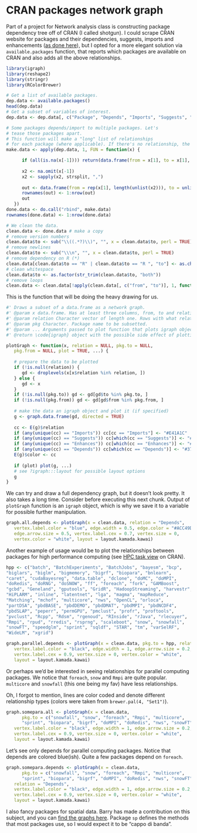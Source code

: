 CRAN packages network graph
========================================================

Part of a project for Network analysis class is constructing package dependency tree off of CRAN (I called shotgun). I could scrape CRAN website for packages and their dependencies, suggests, imports and enhancements ([as done here](http://librestats.com/2012/05/17/visualizing-the-cran-graphing-package-dependencies/)), but I opted for a more elegant solution via `available.packages` function, that reports which packages are available on CRAN and also adds all the above relationships.

```r
library(igraph)
library(reshape2)
library(stringr)
library(RColorBrewer)
```

```r
# Get a list of available packages.
dep.data <- available.packages()
head(dep.data)
# Get a subset of variables of interest.
dep.data <- dep.data[, c("Package", "Depends", "Imports", "Suggests", "Enhances")]

# Some packages depends/import to multiple packages. Let's 
# tease those packages apart.
# This function will make a "long" list of relationships
# for each package (where applicable). If there's no relationship, the output is "none".
make.data <- apply(dep.data, 1, FUN = function(x) {

      if (all(is.na(x[-1]))) return(data.frame(from = x[1], to = x[1], relation = "none"))
      
      x2 <- na.omit(x[-1])
      x2 <- sapply(x2, strsplit, ",")
      
      out <- data.frame(from = rep(x[1], length(unlist(x2))), to = unlist(x2), relation = rep(names(x2), times = sapply(x2, length)))
      rownames(out) <- 1:nrow(out)
      out
   })
done.data <- do.call("rbind", make.data)
rownames(done.data) <- 1:nrow(done.data)

# We clean the data. 
clean.data <- done.data # make a copy
# remove version numbers
clean.data$to <- sub("\\((.*?)\\)", "", x = clean.data$to, perl = TRUE)
# remove newlines
clean.data$to <- sub("\\\n", "", x = clean.data$to, perl = TRUE)
# remove dependency on R (*)
clean.data[clean.data$to == "R" | clean.data$to == "R ", "to"] <- as.character(clean.data[clean.data$to == "R" | clean.data$to == "R ", "from"])
# clean whitespace
clean.data$to <- as.factor(str_trim(clean.data$to, "both"))
# remove loops
clean.data <- clean.data[!apply(clean.data[, c("from", "to")], 1, function(x) x[1] == x[2]), ] 
```

This is the function that will be doing the heavy drawing for us.
```r
#' Draws a subset of a data.frame as a network graph.
#' @param x data.frame. Has at least three columns, from, to and relation.
#' @param relation Character vector of length one. Rows with what relation from column relation (see x) should be used?
#' @param pkg Character. Package name to be subsetted.
#' @param ... Arguments passed to plot function that plots igraph object.
#' @return \code{igraph} object with the possible side effect of plotting the object.

plotGraph <- function(x, relation = NULL, pkg.to = NULL, 
   pkg.from = NULL, plot = TRUE, ...) {
   
   # prepare the data to be plotted
   if (!is.null(relation)) {
      gd <- droplevels(x[x$relation %in% relation, ])
   } else {
      gd <- x
   }
   if (!is.null(pkg.to)) gd <- gd[gd$to %in% pkg.to, ]
   if (!is.null(pkg.from)) gd <- gd[gd$from %in% pkg.from, ]
   
   # make the data an igraph object and plot it (if specified)
   g <- graph.data.frame(gd, directed = TRUE)
   
   cc <- E(g)$relation
   if (any(unique(cc) == "Imports")) cc[cc == "Imports"] <- "#E41A1C"
   if (any(unique(cc) == "Suggests")) cc[which(cc == "Suggests")] <- "#984EA3"
   if (any(unique(cc) == "Enhances")) cc[which(cc == "Enhances")] <- "#4DAF4A"
   if (any(unique(cc) == "Depends")) cc[which(cc == "Depends")] <- "#377EB8"
   E(g)$color <- cc
   
   if (plot) plot(g, ...)
   # see ?igraph:::layout for possible layout options
   g
}
```

We can try and draw a full dependency graph, but it doesn't look pretty. It also takes a long time. Consider before executing this next chunk. Output of `plotGraph` function is an `igraph` object, which is why we save it to a variable for possible further manipulation.
```r
graph.all.depends <- plotGraph(x = clean.data, relation = "Depends",
   vertex.label.color = "blue", edge.width = 0.5, edge.color = "#ACC49D",
   edge.arrow.size = 0.5, vertex.label.cex = 0.7, vertex.size = 0, 
   vertex.color = "white", layout = layout.kamada.kawai)
```

Another example of usage would be to plot the relationships between packages for high performance computing (see [HPC task view](http://cran.r-project.org/web/views/HighPerformanceComputing.html) on CRAN).

```r
hpp <- c("batch", "BatchExperiments", "BatchJobs", "bayesm", "bcp", 
"biglars", "biglm", "bigmemory", "bigrf", "biopara", "bnlearn", 
"caret", "cudaBayesreg", "data.table", "dclone", "doMC", "doMPI", 
"doRedis", "doRNG", "doSNOW", "ff", "foreach", "fork", "GAMBoost", 
"gcbd", "Geneland", "gputools", "GridR", "HadoopStreaming", "harvestr", 
"HiPLARM", "inline", "latentnet", "lga", "magma", "mapReduce", 
"Matching", "mchof", "multicore", "nws", "OpenCL", "orloca", 
"partDSA", "pbdBASE", "pbdDEMO", "pbdDMAT", "pbdMPI", "pbdNCDF4", 
"pbdSLAP", "peperr", "permGPU", "pmclust", "profr", "proftools", 
"pvclust", "Rcpp", "Rdsm", "rgenoud", "RInside", "rJava", "rlecuyer", 
"Rmpi", "rpud", "rredis", "rsprng", "scaleboot", "snow", "snowfall", 
"snowFT", "speedglm", "sprint", "sqldf", "STAR", "tm", "varSelRF", 
"WideLM", "xgrid")

graph.parallel.depends <- plotGraph(x = clean.data, pkg.to = hpp, relation = "Depends",
   vertex.label.color = "black", edge.width = 1, edge.arrow.size = 0.2, 
   vertex.label.cex = 0.9, vertex.size = 0, vertex.color = "white", 
   layout = layout.kamada.kawai)
```

Or perhaps we'd be interested in seeing relationships for parallel computing packages. We notice that `foreach`, `snow` and `Rmpi` are quite popular. `multicore` and `snowfall` (this one being my fav) have less relationships.

Oh, I forgot to mention, lines are color coded and denote different relationship types (colors were taken from `brewer.pal(4, "Set1")`).
```r
graph.somepara.all <- plotGraph(x = clean.data, 
      pkg.to = c("snowfall", "snow", "foreach", "Rmpi", "multicore", 
      "sprint", "biopara", "bigrf", "doMPI", "doRedis", "nws", "snowFT"), 
   vertex.label.color = "black", edge.width = 1, edge.arrow.size = 0.2, 
   vertex.label.cex = 0.9, vertex.size = 0, vertex.color = "white", 
   layout = layout.kamada.kawai)
```

Let's see only depends for parallel computing packages. Notice that depends are colored blue(ish). Quite a few packages depend on `foreach`.
```r
graph.somepara.depends <- plotGraph(x = clean.data, 
      pkg.to = c("snowfall", "snow", "foreach", "Rmpi", "multicore", 
      "sprint", "biopara", "bigrf", "doMPI", "doRedis", "nws", "snowFT"), 
   relation = "Depends",
   vertex.label.color = "black", edge.width = 1, edge.arrow.size = 0.2, 
   vertex.label.cex = 0.9, vertex.size = 0, vertex.color = "white", 
   layout = layout.kamada.kawai)
```

I also fancy packages for spatial data. Barry has made a contribution on this subject, and you can [find the graphs here](http://www.maths.lancs.ac.uk/~rowlings/Teaching/UseR2012/introduction2Talk.html). Package `sp` defines the methods that most packages use, so I would expect it to be "cappo di banda".

```r

```